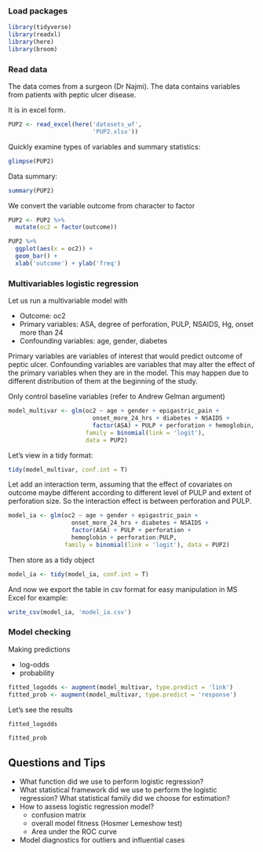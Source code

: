 ### Load packages

```r
library(tidyverse)
library(readxl)
library(here)
library(broom)
```
### Read data

The data comes from a surgeon (Dr Najmi). The data contains variables from patients with peptic ulcer disease. 

It is in excel form. 

```r
PUP2 <- read_excel(here('datasets_wf', 
                        'PUP2.xlsx'))
```

Quickly examine types of variables and summary statistics:

```r
glimpse(PUP2)
```

Data summary:

```r
summary(PUP2)
```


We convert the variable outcome from character to factor

```r
PUP2 <- PUP2 %>% 
  mutate(oc2 = factor(outcome))
```

```r
PUP2 %>% 
  ggplot(aes(x = oc2)) + 
  geom_bar() + 
  xlab('outcome') + ylab('freq')
```

### Multivariables logistic regression

Let us run a multivariable model with

- Outcome: oc2
- Primary variables: ASA, degree of perforation, PULP, NSAIDS, Hg, onset more than 24 
- Confounding variables: age, gender, diabetes

Primary variables are variables of interest that would predict outcome of peptic ulcer. Confounding variables are variables that may alter the effect of the primary variables when they are in the model. This may happen due to different distribution of them at the beginning of the study.

Only control baseline variables (refer to Andrew Gelman argument)

```r
model_multivar <- glm(oc2 ~ age + gender + epigastric_pain + 
                        onset_more_24_hrs + diabetes + NSAIDS + 
                        factor(ASA) + PULP + perforation + hemoglobin, 
                      family = binomial(link = 'logit'), 
                      data = PUP2)
```

Let's view in a tidy format:

```r
tidy(model_multivar, conf.int = T)
```

Let add an interaction term, assuming that the effect of covariates on outcome maybe different according to different level of PULP and extent of perforation size. So the interaction effect is between perforation and PULP. 

```r
model_ia <- glm(oc2 ~ age + gender + epigastric_pain + 
                  onset_more_24_hrs + diabetes + NSAIDS + 
                  factor(ASA) + PULP + perforation + 
                  hemoglobin + perforation:PULP, 
                family = binomial(link = 'logit'), data = PUP2)
```

Then store as a tidy object

```r
model_ia <- tidy(model_ia, conf.int = T)
```


And now we export the table in csv format for easy manipulation in MS Excel for example:

```r
write_csv(model_ia, 'model_ia.csv')
```

### Model checking

Making predictions

- log-odds
- probability

```r
fitted_logodds <- augment(model_multivar, type.predict = 'link')
fitted_prob <- augment(model_multivar, type.predict = 'response')
```


Let's see the results

```r
fitted_logodds
```

```r
fitted_prob
```


## Questions and Tips

- What function did we use to perform logistic regression?
- What statistical framework did we use to perform the logistic regression? What statistical family did we choose for estimation?
- How to assess logistic regression model?
  - confusion matrix
  - overall model fitness (Hosmer Lemeshow test)
  - Area under the ROC curve
- Model diagnostics for outliers and influential cases
